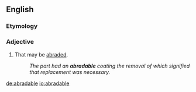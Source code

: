 ==English==

===Etymology===
{{suffix|abrade|able|lang=en}}

===Adjective===
{{en-adj}}

# That may be [[abrade]]d.
#: ''The part had an '''abradable''' coating the removal of which signified that replacement was necessary.''

[[de:abradable]]
[[io:abradable]]